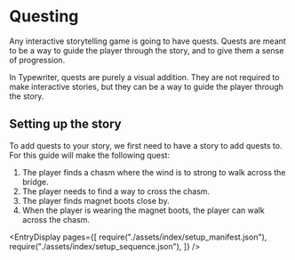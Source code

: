 
# Questing

Any interactive storytelling game is going to have quests. 
Quests are meant to be a way to guide the player through the story, and to give them a sense of progression.

In Typewriter, quests are purely a visual addition.
They are not required to make interactive stories, but they can be a way to guide the player through the story.

## Setting up the story

To add quests to your story, we first need to have a story to add quests to.
For this guide will make the following quest:

1. The player finds a chasm where the wind is to strong to walk across the bridge.
2. The player needs to find a way to cross the chasm.
3. The player finds magnet boots close by.
4. When the player is wearing the magnet boots, the player can walk across the chasm.

<EntryDisplay pages={[
    require("./assets/index/setup_manifest.json"),
    require("./assets/index/setup_sequence.json"),
]} />
